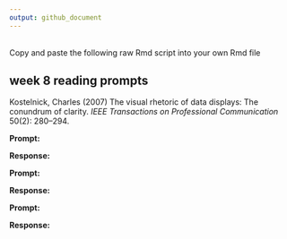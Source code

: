 ```yaml
---
output: github_document
---
```


<br>
Copy and paste the following raw Rmd script into your own Rmd file

## week 8 reading prompts  

Kostelnick, Charles (2007) The visual rhetoric of data displays: The conundrum
of clarity. *IEEE Transactions on Professional Communication* 50(2): 280--294.

**Prompt:** 

**Response:** 


**Prompt:** 

**Response:**  


**Prompt:**  

**Response:** 




